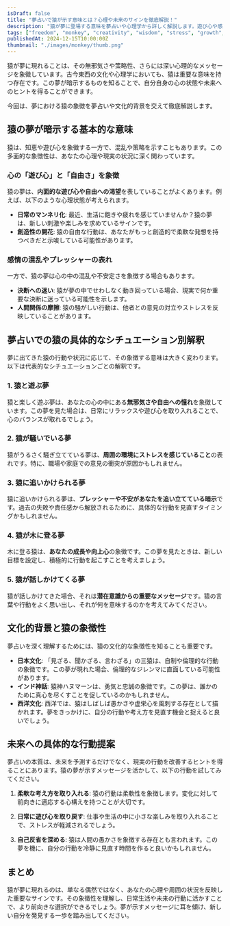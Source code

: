 ```yaml
---
isDraft: false
title: "夢占いで猿が示す意味とは？心理や未来のサインを徹底解説！"
description: "猿が夢に登場する意味を夢占いや心理学から詳しく解説します。遊び心や感情の乱れ、未来へのアドバイスまで、多角的に読み解きます！"
tags: ["freedom", "monkey", "creativity", "wisdom", "stress", "growth", "instinct", "change"]
publishedAt: 2024-12-15T10:00:00Z
thumbnail: "./images/monkey/thumb.png"
---
```


猿が夢に現れることは、その無邪気さや策略性、さらには深い心理的なメッセージを象徴しています。古今東西の文化や心理学においても、猿は重要な意味を持つ存在です。この夢が暗示するものを知ることで、自分自身の心の状態や未来へのヒントを得ることができます。

今回は、夢における猿の象徴を夢占いや文化的背景を交えて徹底解説します。

<TableOfContents />

<AdUnit />

## 猿の夢が暗示する基本的な意味

猿は、知恵や遊び心を象徴する一方で、混乱や策略を示すこともあります。この多面的な象徴性は、あなたの心理や現実の状況に深く関わっています。

### 心の「遊び心」と「自由さ」を象徴

猿の夢は、**内面的な遊び心や自由への渇望**を表していることがよくあります。例えば、以下のような心理状態が考えられます。

- <strong>日常のマンネリ化</strong>:
  最近、生活に飽きや疲れを感じていませんか？猿の夢は、新しい刺激や楽しみを求めているサインです。
- <strong>創造性の開花</strong>:
  猿の自由な行動は、あなたがもっと創造的で柔軟な発想を持つべきだと示唆している可能性があります。

### 感情の混乱やプレッシャーの表れ

一方で、猿の夢は心の中の混乱や不安定さを象徴する場合もあります。

- <strong>決断への迷い</strong>:
  猿が夢の中でせわしなく動き回っている場合、現実で何か重要な決断に迷っている可能性を示します。
- <strong>人間関係の摩擦</strong>: 猿の騒がしい行動は、他者との意見の対立やストレスを反映していることがあります。

<AdUnit />

## 夢占いでの猿の具体的なシチュエーション別解釈

夢に出てきた猿の行動や状況に応じて、その象徴する意味は大きく変わります。以下は代表的なシチュエーションごとの解釈です。

### 1. 猿と遊ぶ夢

猿と楽しく遊ぶ夢は、あなたの心の中にある**無邪気さや自由への憧れ**を象徴しています。この夢を見た場合は、日常にリラックスや遊び心を取り入れることで、心のバランスが取れるでしょう。

### 2. 猿が騒いでいる夢

猿がうるさく騒ぎ立てている夢は、**周囲の環境にストレスを感じていること**の表れです。特に、職場や家庭での意見の衝突が原因かもしれません。

### 3. 猿に追いかけられる夢

猿に追いかけられる夢は、**プレッシャーや不安があなたを追い立てている暗示**です。過去の失敗や責任感から解放されるために、具体的な行動を見直すタイミングかもしれません。

### 4. 猿が木に登る夢

木に登る猿は、**あなたの成長や向上心**の象徴です。この夢を見たときは、新しい目標を設定し、積極的に行動を起こすことを考えましょう。

### 5. 猿が話しかけてくる夢

猿が話しかけてきた場合、それは**潜在意識からの重要なメッセージ**です。猿の言葉や行動をよく思い出し、それが何を意味するのかを考えてみてください。

<AdUnit />

## 文化的背景と猿の象徴性

夢占いを深く理解するためには、猿の文化的な象徴性を知ることも重要です。

- <strong>日本文化</strong>:
  「見ざる、聞かざる、言わざる」の三猿は、自制や倫理的な行動の象徴です。この夢が現れた場合、倫理的なジレンマに直面している可能性があります。
- <strong>インド神話</strong>:
  猿神ハヌマーンは、勇気と忠誠の象徴です。この夢は、誰かのために真心を尽くすことを促しているのかもしれません。
- <strong>西洋文化</strong>:
  西洋では、猿はしばしば愚かさや虚栄心を風刺する存在として描かれます。夢をきっかけに、自分の行動や考え方を見直す機会と捉えると良いでしょう。

<AdUnit />

## 未来への具体的な行動提案

夢占いの本質は、未来を予測するだけでなく、現実の行動を改善するヒントを得ることにあります。猿の夢が示すメッセージを活かして、以下の行動を試してみてください。

1. <strong>柔軟な考え方を取り入れる</strong>:
   猿の行動は柔軟性を象徴します。変化に対して前向きに適応する心構えを持つことが大切です。

2. <strong>日常に遊び心を取り戻す</strong>:
   仕事や生活の中に小さな楽しみを取り入れることで、ストレスが軽減されるでしょう。

3. <strong>自己反省を深める</strong>:
   猿は人間の愚かさを象徴する存在とも言われます。この夢を機に、自分の行動を冷静に見直す時間を作ると良いかもしれません。

<AdUnit />

## まとめ

猿が夢に現れるのは、単なる偶然ではなく、あなたの心理や周囲の状況を反映した重要なサインです。その象徴性を理解し、日常生活や未来の行動に活かすことで、より前向きな選択ができるでしょう。夢が示すメッセージに耳を傾け、新しい自分を発見する一歩を踏み出してください。
